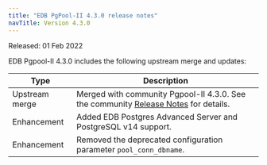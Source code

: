 ```yaml
---
title: "EDB PgPool-II 4.3.0 release notes"
navTitle: Version 4.3.0
---
```


Released: 01 Feb 2022

EDB Pgpool-II 4.3.0 includes the following upstream merge and updates:

| Type           | Description                                                                                                                                                                                                                                                                                                                                                                                                                                                                                                                                                                                                                                                                                                                                            |
| -------------- | ------------------------------------------------------------------------------------------------------------------------------------------------------------------------------------------------- |
| Upstream merge | Merged with community Pgpool-II 4.3.0. See the community [Release Notes](https://www.pgpool.net/docs/43/en/html/release-4-3-0.html#bug-fixes) for details.                                        |
| Enhancement    | Added EDB Postgres Advanced Server and PostgreSQL v14 support.                                                                                                                                    |
| Enhancement    | Removed the deprecated configuration parameter `pool_conn_dbname`.                                                                                                                                |